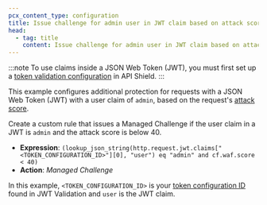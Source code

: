 ```yaml
---
pcx_content_type: configuration
title: Issue challenge for admin user in JWT claim based on attack score
head:
  - tag: title
    content: Issue challenge for admin user in JWT claim based on attack score
---
```


:::note
To use claims inside a JSON Web Token (JWT), you must first set up a [token validation configuration](/api-shield/security/jwt-validation/api/) in API Shield.
:::

This example configures additional protection for requests with a JSON Web Token (JWT) with a user claim of `admin`, based on the request's [attack score](/waf/detections/attack-score/).

Create a custom rule that issues a Managed Challenge if the user claim in a JWT is `admin` and the attack score is below 40.

- **Expression**: `(lookup_json_string(http.request.jwt.claims["<TOKEN_CONFIGURATION_ID>"][0], "user") eq "admin" and cf.waf.score < 40)`
- **Action**: _Managed Challenge_

In this example, `<TOKEN_CONFIGURATION_ID>` is your [token configuration ID](/api-shield/security/jwt-validation/api/) found in JWT Validation and `user` is the JWT claim.
